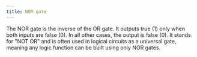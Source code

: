 ```yaml
---
title: NOR gate
---
```


The NOR gate is the inverse of the OR gate. It outputs true (1) only when both inputs are false (0). In all other cases, the output is false (0). It stands for "NOT OR" and is often used in logical circuits as a universal gate, meaning any logic function can be built using only NOR gates.